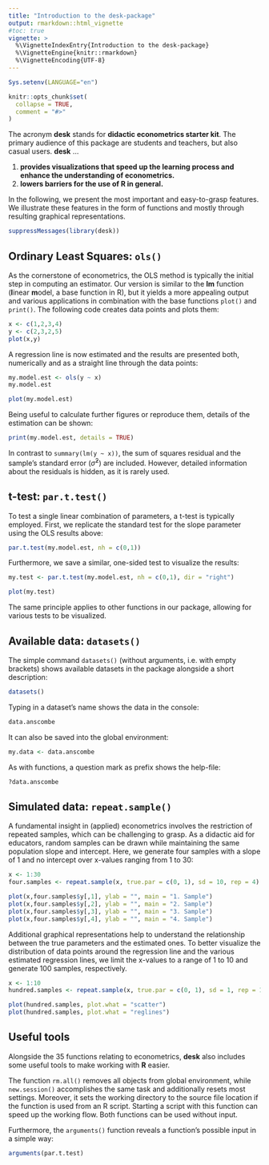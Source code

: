 ```yaml
---
title: "Introduction to the desk-package"
output: rmarkdown::html_vignette
#toc: true
vignette: >
  %\VignetteIndexEntry{Introduction to the desk-package}
  %\VignetteEngine{knitr::rmarkdown}
  %\VignetteEncoding{UTF-8}
---
```


```r
Sys.setenv(LANGUAGE="en")

knitr::opts_chunk$set(
  collapse = TRUE,
  comment = "#>"
)
```
<!-- <br/><br/> -->
The acronym **desk** stands for **didactic econometrics starter kit**. The primary audience of this package are students and teachers, but also casual users. **desk** ...

1. **provides visualizations that speed up the learning process and enhance the understanding of econometrics.**
2. **lowers barriers for the use of R in general.**

In the following, we present the most important and easy-to-grasp features. We illustrate these features in the form of functions and mostly through resulting graphical representations.

```r
suppressMessages(library(desk))
```

## Ordinary Least Squares: `ols()`
As the cornerstone of econometrics, the OLS method is typically the initial step in computing an estimator. Our version is similar to the **lm** function (**l**inear **m**odel, a base function in R), but it yields a more appealing output and various applications in combination with the base functions `plot()` and `print()`. The following code creates data points and plots them:

```r
x <- c(1,2,3,4)
y <- c(2,3,2,5)
plot(x,y)
```

A regression line is now estimated and the results are presented both, numerically and as a straight line through the data points:

```r
my.model.est <- ols(y ~ x)
my.model.est

plot(my.model.est)
```

Being useful to calculate further figures or reproduce them, details of the estimation can be shown:

```r
print(my.model.est, details = TRUE)
```

In contrast to `summary(lm(y ~ x))`, the sum of squares residual and the sample's standard error ($\widehat{\sigma}^2$) are included. However, detailed information about the residuals is hidden, as it is rarely used.

## t-test: `par.t.test()`
To test a single linear combination of parameters, a t-test is typically employed. First, we replicate the standard test for the slope parameter using the OLS results above: 

```r
par.t.test(my.model.est, nh = c(0,1))
```

Furthermore, we save a similar, one-sided test to visualize the results:
```r
my.test <- par.t.test(my.model.est, nh = c(0,1), dir = "right")

plot(my.test)
```

The same principle applies to other functions in our package, allowing for various tests to be visualized.

## Available data: `datasets()`
The simple command `datasets()` (without arguments, i.e. with empty brackets) shows available datasets in the package alongside a short description:

```r
datasets()
```

Typing in a dataset's name shows the data in the console:

```r
data.anscombe
```

It can also be saved into the global environment:
```r
my.data <- data.anscombe
```

As with functions, a question mark as prefix shows the help-file:
```r
?data.anscombe
```

## Simulated data: `repeat.sample()`
A fundamental insight in (applied) econometrics involves the restriction of repeated samples, which can be challenging to grasp. As a didactic aid for educators, random samples can be drawn while maintaining the same population slope and intercept. Here, we generate four samples with a slope of 1 and no intercept over x-values ranging from 1 to 30:

```r
x <- 1:30
four.samples <- repeat.sample(x, true.par = c(0, 1), sd = 10, rep = 4)
```

```r
plot(x,four.samples$y[,1], ylab = "", main = "1. Sample")
plot(x,four.samples$y[,2], ylab = "", main = "2. Sample")
plot(x,four.samples$y[,3], ylab = "", main = "3. Sample")
plot(x,four.samples$y[,4], ylab = "", main = "4. Sample")
```

Additional graphical representations help to understand the relationship between the true parameters and the estimated ones. To better visualize the distribution of data points around the regression line and the various estimated regression lines, we limit the x-values to a range of 1 to 10 and generate 100 samples, respectively.

```r
x <- 1:10
hundred.samples <- repeat.sample(x, true.par = c(0, 1), sd = 1, rep = 100)

plot(hundred.samples, plot.what = "scatter")
plot(hundred.samples, plot.what = "reglines")
```

## Useful tools
Alongside the 35 functions relating to econometrics, **desk** also includes some useful tools to make working with **R** easier. 

The function `rm.all()` removes all objects from global environment, while `new.session()` accomplishes the same task and additionally resets most settings. Moreover, it sets the working directory to the source file location if the function is used from an R script. Starting a script with this function can speed up the working flow. Both functions can be used without input.

Furthermore, the `arguments()` function reveals a function's possible input in a simple way:

```r
arguments(par.t.test)
```






